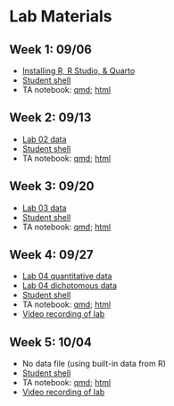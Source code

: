# Lab Materials {.unnumbered}


## Week 1: 09/06

- [Installing R, R Studio, & Quarto](/lab/install_notes.pdf)
- [Student shell](/lab/week_01/lab_01_shell.qmd)
- TA notebook: [qmd](https://dionysus.psych.wisc.edu/610/lab/lab_01_ta.qmd); [html](https://dionysus.psych.wisc.edu/610/lab/lab_01_ta.html)

## Week 2: 09/13

- [Lab 02 data](/lab/data/lab_02_data.csv)
- [Student shell](/lab/week_02/lab_02_shell.qmd)
- TA notebook: [qmd](https://dionysus.psych.wisc.edu/610/lab/lab_02_ta.qmd); [html](https://dionysus.psych.wisc.edu/610/lab/lab_02_ta.html)

## Week 3: 09/20

- [Lab 03 data](/lab/data/lab_03_data.csv)
- [Student shell](/lab/week_03/lab_03_shell.qmd)
- TA notebook: [qmd](https://dionysus.psych.wisc.edu/610/lab/lab_03_ta.qmd); [html](https://dionysus.psych.wisc.edu/610/lab/lab_03_ta.html)

## Week 4: 09/27

- [Lab 04 quantitative data](/lab/data/lab_04_data_cont.csv)
- [Lab 04 dichotomous data](/lab/data/lab_04_data_dich.xlsx)
- [Student shell](/lab/week_04/lab_04_shell.qmd)
- TA notebook: [qmd](https://dionysus.psych.wisc.edu/610/lab/lab_04_ta.qmd); [html](https://dionysus.psych.wisc.edu/610/lab/lab_04_ta.html)
- [Video recording of lab](https://mediaspace.wisc.edu/media/lab_04_claire/1_l1mfwvlq)

## Week 5: 10/04
- No data file (using built-in data from R)
- [Student shell](/lab/week_05/lab_05_shell.qmd)
- TA notebook: [qmd](https://dionysus.psych.wisc.edu/610/lab/lab_05_ta.qmd); [html](https://dionysus.psych.wisc.edu/610/lab/lab_05_ta.html)
- [Video recording of lab](https://mediaspace.wisc.edu/media/lab_05_claire/1_i06aljoy)
